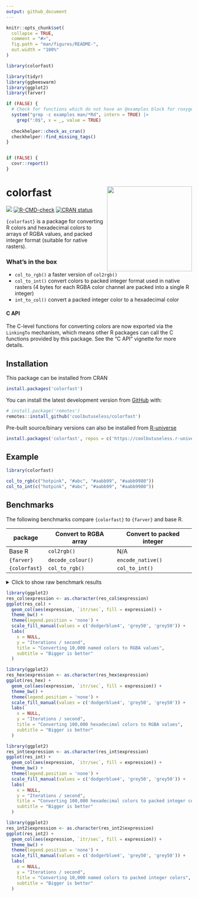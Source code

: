 ```yaml
---
output: github_document
---
```


<!-- README.md is generated from README.Rmd. Please edit that file -->

```r
knitr::opts_chunk$set(
  collapse = TRUE,
  comment = "#>",
  fig.path = "man/figures/README-",
  out.width = "100%"
)

library(colorfast)

library(tidyr)
library(ggbeeswarm)
library(ggplot2)
library(farver)

if (FALSE) {
  # Check for functions which do not have an @examples block for roxygen
  system("grep -c examples man/*Rd", intern = TRUE) |> 
    grep(":0$", x = _, value = TRUE)
  
  checkhelper::check_as_cran()
  checkhelper::find_missing_tags()
}


if (FALSE) {
  covr::report()
}
```

# colorfast <img src="man/figures/logo.png" align="right" height=230/>

<!-- badges: start -->
![](https://img.shields.io/badge/cool-useless-green.svg)
[![R-CMD-check](https://github.com/coolbutuseless/colorfast/actions/workflows/R-CMD-check.yaml/badge.svg)](https://github.com/coolbutuseless/colorfast/actions/workflows/R-CMD-check.yaml)
[![CRAN status](https://www.r-pkg.org/badges/version/colorfast)](https://CRAN.R-project.org/package=colorfast)
<!-- badges: end -->

`{colorfast}` is a package for converting R colors and hexadecimal colors
to arrays of RGBA values, and packed integer format (suitable for native rasters).


### What's in the box

* `col_to_rgb()` a faster version of `col2rgb()` 
* `col_to_int()` convert colors to packed integer format used 
  in native rasters (4 bytes for each RGBA color channel are packed into a
  single R integer)
* `int_to_col()` convert a packed integer color to a hexadecimal color

#### C API

The C-level functions for converting colors are now exported via the `LinkingTo`
mechanism, which means other R packages can call the C functions provided by 
this package. See the "C API" vignette for more details.



## Installation

This package can be installed from CRAN

``` r
install.packages('colorfast')
```

You can install the latest development version from
[GitHub](https://github.com/coolbutuseless/colorfast) with:

``` r
# install.package('remotes')
remotes::install_github('coolbutuseless/colorfast')
```

Pre-built source/binary versions can also be installed from
[R-universe](https://r-universe.dev)

``` r
install.packages('colorfast', repos = c('https://coolbutuseless.r-universe.dev', 'https://cloud.r-project.org'))
```

## Example

```r
library(colorfast)

col_to_rgb(c("hotpink", "#abc", "#aabb99", "#aabb9980"))
col_to_int(c("hotpink", "#abc", "#aabb99", "#aabb9980"))
```


## Benchmarks

The following benchmarks compare `{colorfast}` to `{farver}` and base R.

| package       | Convert to RGBA array | Convert to packed integer |
|---------------|-----------------------|---------------------------|
| Base R        | `col2rgb()`           | N/A                       |
| `{farver}`    | `decode_colour()`     | `encode_native()`         |
| `{colorfast}` | `col_to_rgb()`        | `col_to_int()`            |


<details>
<summary>Click to show raw benchmark results</summary>

```r
#~~~~~~~~~~~~~~~~~~~~~~~~~~~~~~~~~~~~~~~~~~~~~~~~~~~~~~~~~~~~~~~~~~~~~~~~~~~~
# R color names
#~~~~~~~~~~~~~~~~~~~~~~~~~~~~~~~~~~~~~~~~~~~~~~~~~~~~~~~~~~~~~~~~~~~~~~~~~~~~
cols <- sample(colors(), 10000, T)


#~~~~~~~~~~~~~~~~~~~~~~~~~~~~~~~~~~~~~~~~~~~~~~~~~~~~~~~~~~~~~~~~~~~~~~~~~~~~
# Check we all agree on the RGB representation
#~~~~~~~~~~~~~~~~~~~~~~~~~~~~~~~~~~~~~~~~~~~~~~~~~~~~~~~~~~~~~~~~~~~~~~~~~~~~
a1 <- col_to_rgb(cols)
a2 <- col2rgb(cols, alpha = TRUE)
a3 <- farver::decode_colour(cols) |> t()
a3 <- rbind(a3, 255L)
rownames(a3) <- c('red', 'green', 'blue', 'alpha')
stopifnot(identical(a1, a2))
stopifnot(identical(a2, a3))


res_col <- bench::mark(
  `baseR         ` = col2rgb(cols, alpha = TRUE),
  `{farver}`       = decode_colour(cols),
  `{colorfast}`    = col_to_rgb(cols),
  check = FALSE
)
knitr::kable(res_col[,1:5])



#~~~~~~~~~~~~~~~~~~~~~~~~~~~~~~~~~~~~~~~~~~~~~~~~~~~~~~~~~~~~~~~~~~~~~~~~~~~~
#
# Hex colors
#
#~~~~~~~~~~~~~~~~~~~~~~~~~~~~~~~~~~~~~~~~~~~~~~~~~~~~~~~~~~~~~~~~~~~~~~~~~~~~
cols <- sample(colors(), 100000, T) |>
  col_to_rgb() |>
  t() |>
  rgb(maxColorValue = 255)

#~~~~~~~~~~~~~~~~~~~~~~~~~~~~~~~~~~~~~~~~~~~~~~~~~~~~~~~~~~~~~~~~~~~~~~~~~~~~
# Check we all agree on the RGB representation
#~~~~~~~~~~~~~~~~~~~~~~~~~~~~~~~~~~~~~~~~~~~~~~~~~~~~~~~~~~~~~~~~~~~~~~~~~~~~
a1 <- col_to_rgb(cols)
a2 <- col2rgb(cols, alpha = TRUE)
a3 <- farver::decode_colour(cols) |> t()
a3 <- rbind(a3, 255L)
rownames(a3) <- c('red', 'green', 'blue', 'alpha')
stopifnot(identical(a1, a2))
stopifnot(identical(a2, a3))

#~~~~~~~~~~~~~~~~~~~~~~~~~~~~~~~~~~~~~~~~~~~~~~~~~~~~~~~~~~~~~~~~~~~~~~~~~~~~
# benchmark
#~~~~~~~~~~~~~~~~~~~~~~~~~~~~~~~~~~~~~~~~~~~~~~~~~~~~~~~~~~~~~~~~~~~~~~~~~~~~
library(farver)
res_hex <- bench::mark(
  baseR         = col2rgb(cols, alpha = TRUE),
  `{farver}`    = decode_colour(cols, alpha = TRUE),
  `{colorfast}` = col_to_rgb(cols),
  check = FALSE
)
knitr::kable(res_hex[,1:5])



#~~~~~~~~~~~~~~~~~~~~~~~~~~~~~~~~~~~~~~~~~~~~~~~~~~~~~~~~~~~~~~~~~~~~~~~~~~~~
# Conversion to packed int
#~~~~~~~~~~~~~~~~~~~~~~~~~~~~~~~~~~~~~~~~~~~~~~~~~~~~~~~~~~~~~~~~~~~~~~~~~~~~
cols <- sample(colors(), 100000, T) |>
  col_to_rgb() |>
  t() |>
  rgb(maxColorValue = 255)


#~~~~~~~~~~~~~~~~~~~~~~~~~~~~~~~~~~~~~~~~~~~~~~~~~~~~~~~~~~~~~~~~~~~~~~~~~~~~
# benchmark
#~~~~~~~~~~~~~~~~~~~~~~~~~~~~~~~~~~~~~~~~~~~~~~~~~~~~~~~~~~~~~~~~~~~~~~~~~~~~
library(farver)
res_int <- bench::mark(
  `{farver}`    = encode_native(cols),
  `{colorfast}` = col_to_int(cols),
  check = TRUE
)

knitr::kable(res_int[,1:5])




#~~~~~~~~~~~~~~~~~~~~~~~~~~~~~~~~~~~~~~~~~~~~~~~~~~~~~~~~~~~~~~~~~~~~~~~~~~~~
# Conversion to packed int
#~~~~~~~~~~~~~~~~~~~~~~~~~~~~~~~~~~~~~~~~~~~~~~~~~~~~~~~~~~~~~~~~~~~~~~~~~~~~
cols <- sample(colors(), 10000, T) 


#~~~~~~~~~~~~~~~~~~~~~~~~~~~~~~~~~~~~~~~~~~~~~~~~~~~~~~~~~~~~~~~~~~~~~~~~~~~~
# benchmark
#~~~~~~~~~~~~~~~~~~~~~~~~~~~~~~~~~~~~~~~~~~~~~~~~~~~~~~~~~~~~~~~~~~~~~~~~~~~~
library(farver)
res_int2 <- bench::mark(
  `{farver}`    = encode_native(cols),
  `{colorfast}` = col_to_int(cols),
  check = TRUE
)

knitr::kable(res_int2[,1:5])
```
</details>



```r
library(ggplot2)
res_col$expression <- as.character(res_col$expression)
ggplot(res_col) + 
  geom_col(aes(expression, `itr/sec`, fill = expression)) + 
  theme_bw() + 
  theme(legend.position = 'none') + 
  scale_fill_manual(values = c('dodgerblue4', 'grey50', 'grey50')) + 
  labs(
    x = NULL,
    y = "Iterations / second",
    title = "Converting 10,000 named colors to RGBA values",
    subtitle = "Bigger is better"
  )
```


```r
library(ggplot2)
res_hex$expression <- as.character(res_hex$expression)
ggplot(res_hex) + 
  geom_col(aes(expression, `itr/sec`, fill = expression)) + 
  theme_bw() + 
  theme(legend.position = 'none') + 
  scale_fill_manual(values = c('dodgerblue4', 'grey50', 'grey50')) + 
  labs(
    x = NULL,
    y = "Iterations / second",
    title = "Converting 100,000 hexadecimal colors to RGBA values",
    subtitle = "Bigger is better"
  )
```


```r
library(ggplot2)
res_int$expression <- as.character(res_int$expression)
ggplot(res_int) + 
  geom_col(aes(expression, `itr/sec`, fill = expression)) + 
  theme_bw() + 
  theme(legend.position = 'none') + 
  scale_fill_manual(values = c('dodgerblue4', 'grey50', 'grey50')) + 
  labs(
    x = NULL,
    y = "Iterations / second",
    title = "Converting 100,000 hexadecimal colors to packed integer colors",
    subtitle = "Bigger is better"
  )
```


```r
library(ggplot2)
res_int2$expression <- as.character(res_int2$expression)
ggplot(res_int2) + 
  geom_col(aes(expression, `itr/sec`, fill = expression)) + 
  theme_bw() + 
  theme(legend.position = 'none') + 
  scale_fill_manual(values = c('dodgerblue4', 'grey50', 'grey50')) + 
  labs(
    x = NULL,
    y = "Iterations / second",
    title = "Converting 10,000 named colors to packed integer colors",
    subtitle = "Bigger is better"
  )
```




